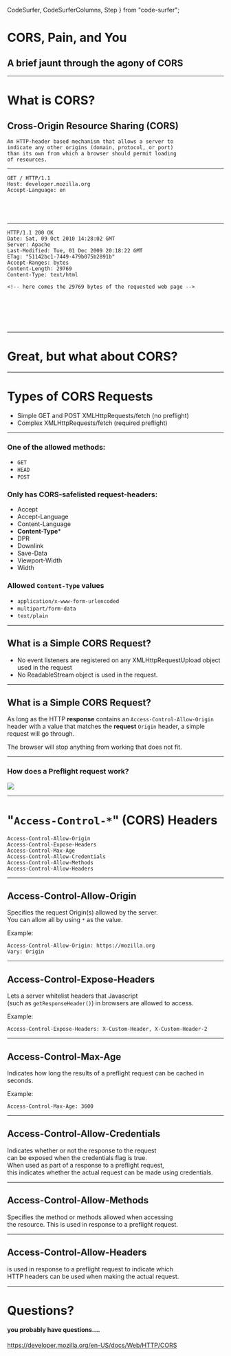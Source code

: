   CodeSurfer,
  CodeSurferColumns,
  Step
} from "code-surfer";


<CodeSurferColumns>

<Step>

<div>

# CORS, Pain, and You

## A brief jaunt through the agony of CORS

</div>

</Step>

</CodeSurferColumns>

---

# What is CORS?

## Cross-Origin Resource Sharing (CORS)

```
An HTTP-header based mechanism that allows a server to
indicate any other origins (domain, protocol, or port)
than its own from which a browser should permit loading
of resources.
```

---

<CodeSurfer>

```http title="A Simple HTTP Request"
GET / HTTP/1.1
Host: developer.mozilla.org
Accept-Language: en
```

```diff 1[1:3] title="A Simple HTTP Request" subtitle="Request Method"
```

```diff 1[5] title="A Simple HTTP Request" subtitle="Request Path"
```

```diff 1[7:15] title="A Simple HTTP Request" subtitle="Request Protocol Version"
```

```diff 2:3 title="A Simple HTTP Request" subtitle="Request Headers"
```

</CodeSurfer>

---

<CodeSurfer>

```http title="A Simple HTTP Response"
HTTP/1.1 200 OK
Date: Sat, 09 Oct 2010 14:28:02 GMT
Server: Apache
Last-Modified: Tue, 01 Dec 2009 20:18:22 GMT
ETag: "51142bc1-7449-479b075b2891b"
Accept-Ranges: bytes
Content-Length: 29769
Content-Type: text/html

<!-- here comes the 29769 bytes of the requested web page -->

```

```diff 1[1:9] title="A Simple HTTP Response" subtitle="Response Protocol Version"
```

```diff 1[10:12] title="A Simple HTTP Response" subtitle="Response Status Code"
```

```diff 1[14:16] title="A Simple HTTP Response" subtitle="Response Status Message"
```

```diff 2:8 title="A Simple HTTP Response" subtitle="Response Headers"
```

```diff 10 title="A Simple HTTP Response" subtitle="Response Body"
```

```diff title="A Simple HTTP Response" subtitle="Response Body"
```

</CodeSurfer>

---

# Great, but what about CORS?

---

# Types of CORS Requests

- Simple GET and POST XMLHttpRequests/fetch (no preflight)
- Complex XMLHttpRequests/fetch (required preflight)

---

<CodeSurferColumns>

<Step title="What is a Simple CORS Request" >

<div>

### One of the allowed methods:
- `GET`
- `HEAD`
- `POST`

</div>

<div>

### Only has CORS-safelisted request-headers:
- Accept
- Accept-Language
- Content-Language
- **Content-Type***
- DPR
- Downlink
- Save-Data
- Viewport-Width
- Width

</div>

<div>

### Allowed `Content-Type` values
- `application/x-www-form-urlencoded`
- `multipart/form-data`
- `text/plain`

</div>

</Step>

</CodeSurferColumns>

---

## What is a Simple CORS Request?

 - No event listeners are registered on any XMLHttpRequestUpload object used in the request
 - No ReadableStream object is used in the request.

---

## What is a Simple CORS Request?

As long as the HTTP **response** contains an `Access-Control-Allow-Origin` header with a value that matches
the **request** `Origin` header, a simple request will go through.

The browser will stop anything from working that does not fit.

---

### How does a Preflight request work?

<img src={PreflightCorrectImage} style="max-height:80%;" />

---

#  "`Access-Control-*`" (CORS) Headers

```
Access-Control-Allow-Origin
Access-Control-Expose-Headers
Access-Control-Max-Age
Access-Control-Allow-Credentials
Access-Control-Allow-Methods
Access-Control-Allow-Headers
```

---

## Access-Control-Allow-Origin

Specifies the request Origin(s) allowed by the server.<br /> You can allow all by using `*` as the value.

Example:
```
Access-Control-Allow-Origin: https://mozilla.org
Vary: Origin
```

---

## Access-Control-Expose-Headers

Lets a server whitelist headers that Javascript<br /> (such as `getResponseHeader()`) in browsers are allowed to access.

Example:

`Access-Control-Expose-Headers: X-Custom-Header, X-Custom-Header-2`

---

## Access-Control-Max-Age

Indicates how long the results of a preflight request can be cached in seconds.

Example:

`Access-Control-Max-Age: 3600`

---

## Access-Control-Allow-Credentials

Indicates whether or not the response to the request<br />
can be exposed when the credentials flag is true.<br />
When used as part of a response to a preflight request,<br />
this indicates whether the actual request can be made using credentials.

---

## Access-Control-Allow-Methods

Specifies the method or methods allowed when accessing<br />
the resource. This is used in response to a preflight request.

---

## Access-Control-Allow-Headers

is used in response to a preflight request to indicate which<br />
HTTP headers can be used when making the actual request.

---

# Questions?

#### you probably have questions....

https://developer.mozilla.org/en-US/docs/Web/HTTP/CORS
